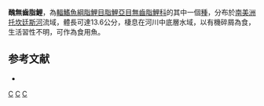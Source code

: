 {{Speciesbox 
| taxon = Curimata inornata
| status = NE
| status_system = IUCN3.1
| authority =  [[Vari|Vari]], 1989
| synonyms = 
}}
'''醜無齒脂鯉'''，為[[輻鰭魚綱|輻鰭魚綱]][[脂鯉目|脂鯉目]][[脂鯉亞目|脂鯉亞目]][[無齒脂鯉科|無齒脂鯉科]]的其中一個[[種|種]]，分布於[[南美洲|南美洲]][[托坎廷斯河|托坎廷斯河]]流域，體長可達13.6公分，棲息在河川中底層水域，以有機碎屑為食，生活習性不明，可作為食用魚。

==参考文献==
{{refbegin}}
*{{FishBase_species|genus=Curimata|species=inornata|year=2013|month=8}}
{{refend}}
{{Taxonbar|from=Q6398284}}

[[Category:食用魚|C]]
[[Category:無齒脂鯉屬|C]]
[[Category:1989年描述的鱼类|C]]


{{魚類小作品}}